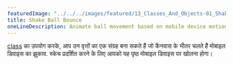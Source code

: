 ---
featuredImage: "../../../images/featured/13_Classes_And_Objects-01_Shake_Ball_Bounce-thumbnail.png"
title: Shake Ball Bounce
oneLineDescription: Animate ball movement based on mobile device motion.
---

<a href='https://p5js.org/reference/#/p5/class' target="_blank">class</a> का उपयोग करके, आप उन वृत्तों का एक संग्रह
बना सकते हैं जो कैनवास के भीतर चलते हैं मोबाइल डिवाइस का झुकाव. स्केच प्रदर्शित करने के लिए आपको यह पृष्ठ मोबाइल डिवाइस पर खोलना होगा।
